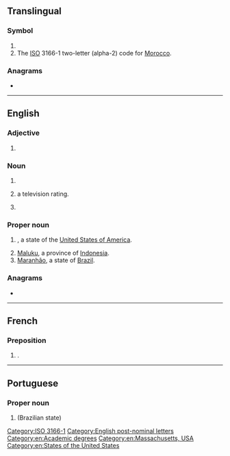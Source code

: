 {{also|Appendix:Variations of "ma"}}
==Translingual==

===Symbol===
{{head|mul|symbol}}

# {{SI-unit-abb|mega|ampere|[[electrical current]]}}
# The [[ISO]] 3166-1 two-letter (alpha-2) code for [[Morocco]].

===Anagrams===

* {{l|mul|AM}}

[[Category:ISO 3166-1]]

----

==English==

===Adjective===
{{en-adj|-}}

# {{lb|en|statistics}} {{initialism of|en|moving average}}

===Noun===
{{en-noun|~}}

# {{initialism of|en|Master of Arts}}
# {{lb|en|US|TV}} {{initialism of|en|[[mature]] [[audience]]|dot=,}} a television rating.
# {{lb|en|US|military}} {{initialism of|en|master-at-arms|dot=;}} {{n-g|also {{m|en|MAA}}.}}

===Proper noun===
{{en-noun|-}}

# {{form of|en|Postal abbreviation|Massachusetts}}, a state of the [[United States of America]].
# [[Maluku]], a province of [[Indonesia]].
# [[Maranhão]], a state of [[Brazil]].

===Anagrams===
* {{anagrams|en|a=am|'am|A&M|A. & M.|A. M.|A.M.|AM|Am|Am.|a.m.|am}}

[[Category:English post-nominal letters]]
[[Category:en:Academic degrees]]
[[Category:en:Massachusetts, USA]]
[[Category:en:States of the United States]]

----

==French==

===Preposition===
{{fr-prep}}

# {{abbreviation of|fr|meilleur avant|t=best before|dot=:}} {{l|en|BB}}.

----

==Portuguese==

===Proper noun===
{{pt-proper noun|m}}

# {{abbreviation of|pt|Maranhão}} (Brazilian state)